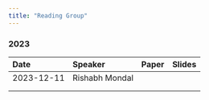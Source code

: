 ```yaml
---
title: "Reading Group"
---
```


### 2023

| Date       | Speaker        | Paper | Slides |
| :--------- | :------------- | :---- | :----- |
| 2023-12-11 | Rishabh Mondal |       |        |
|            |                |       |        |
|            |                |       |        |


